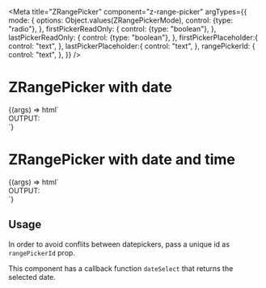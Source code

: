 


<Meta
  title="ZRangePicker"
  component="z-range-picker"
  argTypes={{
    mode: {
      options: Object.values(ZRangePickerMode),
      control: {type: "radio"},
    },
    firstPickerReadOnly: {
      control: {type: "boolean"},
    },
    lastPickerReadOnly: {
      control: {type: "boolean"},
    },
    firstPickerPlaceholder:{
      control: "text",
    },
    lastPickerPlaceholder:{
      control: "text",
    },
    rangePickerId: {
      control: "text",
    },
  }}
/>

# ZRangePicker with date

<Canvas>
  <Story
    name="ZRangePicker with date"
    args={{
      mode: "date",
      rangePickerId: "picker-01",
      firstLabel: "Start date",
      firstAriaLabel: "start-date",
      secondLabel: "End date",
      secondAriaLabel: "end-date",
      firstPickerPlaceholder: "placeholder1",
      lastPickerPlaceholder: "placeholder2",
      firstPickerReadOnly: false,
      lastPickerReadOnly: false,
    }}
    height="180px"
  >
    {(args) => html`
      <script>
        document.getElementById("${args.rangePickerId}").addEventListener("dateSelect", (e) => {
          const input = document.getElementById("output");
          input.innerHTML = "[" + e.detail[0] + ", " + e.detail[1] + "]";
        });
      </script>
      <div class="story-container">
        <div class="story-picker-container">
          <z-range-picker
            mode=${args.mode}
            range-picker-id=${args.rangePickerId}
            id=${args.rangePickerId}
            first-aria-label=${args.firstAriaLabel}
            first-label=${args.firstLabel}
            second-aria-label=${args.secondAriaLabel}
            second-label=${args.secondLabel}
            first-picker-placeholder=${args.firstPickerPlaceholder}
            last-picker-placeholder=${args.lastPickerPlaceholder}
            first-picker-read-only=${args.firstPickerReadOnly}
            last-picker-read-only=${args.lastPickerReadOnly}
          ></z-range-picker>
        </div>
        <div class="story-output-container">
          <span>OUTPUT:</span>
          <br />
          <span id="output" />
        </div>
      </div>
    `}
  </Story>
</Canvas>

# ZRangePicker with date and time

<Canvas>
  <Story
    name="ZRangePicker with date and time"
    args={{
      mode: "date-time",
      rangePickerId: "picker-02",
      firstLabel: "Start date",
      firstAriaLabel: "start-date",
      secondLabel: "End date",
      secondAriaLabel: "end-date",
      firstPickerPlaceholder: "placeholder1",
      lastPickerPlaceholder: "placeholder2",
      firstPickerReadOnly: false,
      lastPickerReadOnly: false,
    }}
  >
    {(args) => html`
      <script>
        document.getElementById("${args.rangePickerId}").addEventListener("dateSelect", (e) => {
          const input = document.getElementById("output");
          input.innerHTML = "[" + e.detail[0] + ", " + e.detail[1] + "]";
        });
      </script>
      <div class="story-container">
        <div class="story-picker-container">
          <z-range-picker
            mode=${args.mode}
            range-picker-id=${args.rangePickerId}
            id=${args.rangePickerId}
            first-aria-label=${args.firstAriaLabel}
            first-label=${args.firstLabel}
            second-aria-label=${args.secondAriaLabel}
            second-label=${args.secondLabel}
            first-picker-placeholder=${args.firstPickerPlaceholder}
            last-picker-placeholder=${args.lastPickerPlaceholder}
            first-picker-read-only=${args.firstPickerReadOnly}
            last-picker-read-only=${args.lastPickerReadOnly}
          ></z-range-picker>
        </div>
        <div class="story-output-container">
          <span>OUTPUT:</span>
          <br />
          <span id="output" />
        </div>
      </div>
    `}
  </Story>
</Canvas>

## Usage

In order to avoid conflits between datepickers, pass a unique id as `rangePickerId` prop.

This component has a callback function `dateSelect` that returns the selected date.
